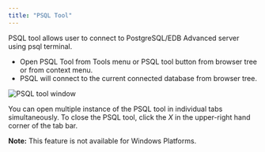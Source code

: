 ```yaml
---
title: "PSQL Tool"
---
```


<div id="psql_tool" class="registered_link"></div>

PSQL tool allows user to connect to PostgreSQL/EDB Advanced server using psql terminal.

-   Open PSQL Tool from Tools menu or PSQL tool button from browser tree or from context menu.
-   PSQL will connect to the current connected database from browser tree.

![PSQL tool window](../images/psql_tool.png)

You can open multiple instance of the PSQL tool in individual tabs simultaneously. To close the PSQL tool, click the *X* in the upper-right hand corner of the tab bar.

**Note:** This feature is not available for Windows Platforms.
